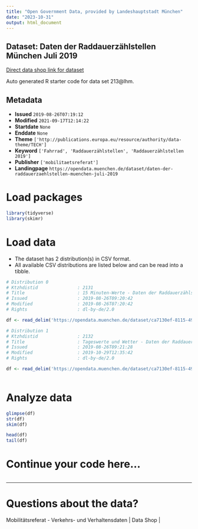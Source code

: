 ```yaml
---
title: "Open Government Data, provided by Landeshauptstadt München"
date: "2023-10-31"
output: html_document
---
```


## Dataset: Daten der Raddauerzählstellen München Juli 2019

[Direct data shop link for dataset](https://opendata.muenchen.de/dataset/daten-der-raddauerzaehlstellen-muenchen-juli-2019)

Auto generated R starter code for data set 213@lhm.

## Metadata

- **Issued** `2019-08-26T07:19:12`
- **Modified** `2021-09-17T12:14:22`
- **Startdate** `None`
- **Enddate** `None`
- **Theme** `['http://publications.europa.eu/resource/authority/data-theme/TECH']`
- **Keyword** `['Fahrrad', 'Raddauerzählstellen', 'Raddauerzählstellen 2019']`
- **Publisher** `['mobilitaetsreferat']`
- **Landingpage** `https://opendata.muenchen.de/dataset/daten-der-raddauerzaehlstellen-muenchen-juli-2019`


# Load packages

```r

library(tidyverse)
library(skimr)

```

# Load data

-   The dataset has 2 distribution(s) in CSV format.
-   All available CSV distributions are listed below and can be read into a tibble.

```r

# Distribution 0
# Ktzhdistid               : 2131
# Title                    : 15 Minuten-Werte - Daten der Raddauerzählstellen München Juli 2019
# Issued                   : 2019-08-26T09:20:42
# Modified                 : 2019-08-26T07:20:42
# Rights                   : dl-by-de/2.0

df <- read_delim('https://opendata.muenchen.de/dataset/ca7130ef-8115-4975-ab0b-8092576b068c/resource/979f5a27-d881-4257-b863-b758e6d78595/download/rad20190715min.csv')

# Distribution 1
# Ktzhdistid               : 2132
# Title                    : Tageswerte und Wetter - Daten der Raddauerzählstellen München Juli 2019
# Issued                   : 2019-08-26T09:21:28
# Modified                 : 2019-10-29T12:35:42
# Rights                   : dl-by-de/2.0

df <- read_delim('https://opendata.muenchen.de/dataset/ca7130ef-8115-4975-ab0b-8092576b068c/resource/4dba28f0-bb46-45fb-9e1e-e8cf22085f2e/download/rad201907tageneu.csv')



```

# Analyze data

```r

glimpse(df)
str(df)
skim(df)

head(df)
tail(df)

```

# Continue your code here...

```r

```

------------------------------------------------------------------------

# Questions about the data?

Mobilitätsreferat - Verkehrs- und Verhaltensdaten | Data Shop | 
